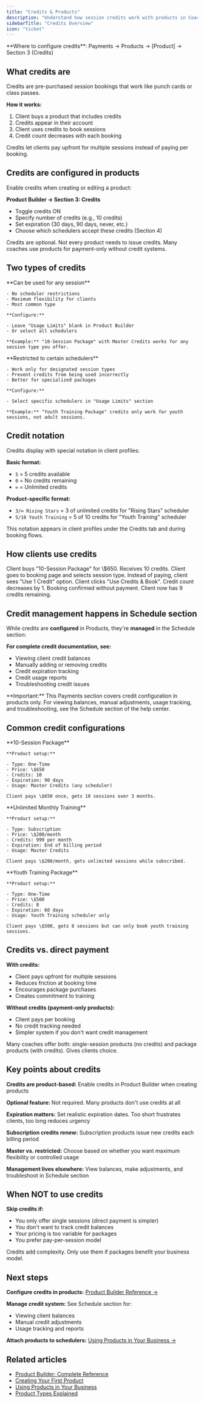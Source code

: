 ```yaml
---
title: "Credits & Products"
description: "Understand how session credits work with products in CoachIQ's payment system"
sidebarTitle: "Credits Overview"
icon: "ticket"
---
```


<Info>
  **Where to configure credits**: Payments → Products → [Product] → Section 3 (Credits)
</Info>

## What credits are

Credits are pre-purchased session bookings that work like punch cards or class passes.

**How it works:**

1. Client buys a product that includes credits
2. Credits appear in their account
3. Client uses credits to book sessions
4. Credit count decreases with each booking

Credits let clients pay upfront for multiple sessions instead of paying per booking.

## Credits are configured in products

Enable credits when creating or editing a product:

**Product Builder → Section 3: Credits**

- Toggle credits ON
- Specify number of credits (e.g., 10 credits)
- Set expiration (30 days, 90 days, never, etc.)
- Choose which schedulers accept these credits (Section 4)

<Note>
  Credits are optional. Not every product needs to issue credits. Many coaches use products for payment-only without credit systems.
</Note>

## Two types of credits

<Tabs>
  <Tab title="Master Credits">
    **Can be used for any session**

    - No scheduler restrictions
    - Maximum flexibility for clients
    - Most common type

    **Configure:**

    - Leave "Usage Limits" blank in Product Builder
    - Or select all schedulers

    **Example:** "10-Session Package" with Master Credits works for any session type you offer.
  </Tab>
  <Tab title="Product-Specific Credits">
    **Restricted to certain schedulers**

    - Work only for designated session types
    - Prevent credits from being used incorrectly
    - Better for specialized packages

    **Configure:**

    - Select specific schedulers in "Usage Limits" section

    **Example:** "Youth Training Package" credits only work for youth sessions, not adult sessions.
  </Tab>
</Tabs>

## Credit notation

Credits display with special notation in client profiles:

**Basic format:**

- `5` = 5 credits available
- `0` = No credits remaining
- `∞` = Unlimited credits

**Product-specific format:**

- `3/∞ Rising Stars` = 3 of unlimited credits for "Rising Stars" scheduler
- `5/10 Youth Training` = 5 of 10 credits for "Youth Training" scheduler

<Info>
  This notation appears in client profiles under the Credits tab and during booking flows.
</Info>

## How clients use credits

<Steps>
  <Step title="Client purchases product with credits">
    Client buys "10-Session Package" for \$650. Receives 10 credits.
  </Step>
  <Step title="Client books session">
    Client goes to booking page and selects session type.
  </Step>
  <Step title="Payment screen shows credit option">
    Instead of paying, client sees "Use 1 Credit" option.
  </Step>
  <Step title="Client selects use credits">
    Client clicks "Use Credits & Book". Credit count decreases by 1.
  </Step>
  <Step title="Session confirmed">
    Booking confirmed without payment. Client now has 9 credits remaining.
  </Step>
</Steps>

## Credit management happens in Schedule section

While credits are **configured** in Products, they're **managed** in the Schedule section:

**For complete credit documentation, see:**

- Viewing client credit balances
- Manually adding or removing credits
- Credit expiration tracking
- Credit usage reports
- Troubleshooting credit issues

<Note>
  **Important:** This Payments section covers credit configuration in products only. For viewing balances, manual adjustments, usage tracking, and troubleshooting, see the Schedule section of the help center.
</Note>

## Common credit configurations

<Tabs>
  <Tab title="Simple session package">
    **10-Session Package**

    **Product setup:**

    - Type: One-Time
    - Price: \$650
    - Credits: 10
    - Expiration: 90 days
    - Usage: Master Credits (any scheduler)

    Client pays \$650 once, gets 10 sessions over 3 months.
  </Tab>
  <Tab title="Monthly membership">
    **Unlimited Monthly Training**

    **Product setup:**

    - Type: Subscription
    - Price: \$200/month
    - Credits: 999 per month
    - Expiration: End of billing period
    - Usage: Master Credits

    Client pays \$200/month, gets unlimited sessions while subscribed.
  </Tab>
  <Tab title="Specialized package">
    **Youth Training Package**

    **Product setup:**

    - Type: One-Time
    - Price: \$500
    - Credits: 8
    - Expiration: 60 days
    - Usage: Youth Training scheduler only

    Client pays \$500, gets 8 sessions but can only book youth training sessions.
  </Tab>
</Tabs>

## Credits vs. direct payment

**With credits:**

- Client pays upfront for multiple sessions
- Reduces friction at booking time
- Encourages package purchases
- Creates commitment to training

**Without credits (payment-only products):**

- Client pays per booking
- No credit tracking needed
- Simpler system if you don't want credit management

<Tip>
  Many coaches offer both: single-session products (no credits) and package products (with credits). Gives clients choice.
</Tip>

## Key points about credits

**Credits are product-based:** Enable credits in Product Builder when creating products

**Optional feature:** Not required. Many products don't use credits at all

**Expiration matters:** Set realistic expiration dates. Too short frustrates clients, too long reduces urgency

**Subscription credits renew:** Subscription products issue new credits each billing period

**Master vs. restricted:** Choose based on whether you want maximum flexibility or controlled usage

**Management lives elsewhere:** View balances, make adjustments, and troubleshoot in Schedule section

## When NOT to use credits

**Skip credits if:**

- You only offer single sessions (direct payment is simpler)
- You don't want to track credit balances
- Your pricing is too variable for packages
- You prefer pay-per-session model

Credits add complexity. Only use them if packages benefit your business model.

## Next steps

**Configure credits in products:** [Product Builder Reference →](/payments/product-builder-reference)

**Manage credit system:** See Schedule section for:

- Viewing client balances
- Manual credit adjustments
- Usage tracking and reports

**Attach products to schedulers:** [Using Products in Your Business →](/payments/products-integration)

## Related articles

- [Product Builder: Complete Reference](/payments/product-builder-reference)
- [Creating Your First Product](/payments/creating-first-product)
- [Using Products in Your Business](/payments/products-integration)
- [Product Types Explained](/payments/product-types)